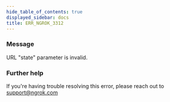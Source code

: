 ```yaml
---
hide_table_of_contents: true
displayed_sidebar: docs
title: ERR_NGROK_3312
---
```


### Message

URL "state" parameter is invalid.

<ErrorDetails />

### Further help

If you're having trouble resolving this error, please reach out to [support@ngrok.com](mailto:support@ngrok.com?subject=Help%20with%20ERR_NGROK_3312)
